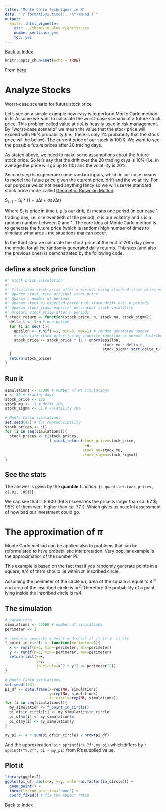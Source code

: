 ```yaml
---
title: "Monte Carlo Techniques in R"
date: "`r format(Sys.time(), '%Y-%m-%d')`"
output:
  knitr:::html_vignette:
    css: ../theme/jm-blue-vignette.css
    number_sections: yes
    toc: yes
---
```

[Back to Index](../README.html)

```r
knitr::opts_chunk$set(echo = TRUE)
```

From [here](https://blog.alookanalytics.com/2017/04/26/monte-carlo-method-in-r/)

# Analyze Stocks

Worst-case scenario for future stock price

Let’s see on a simple example how easy is to perform Monte Carlo method in R. Assume we want to calculate the worst-case scenario of a future stock price. This problem called [value at risk](https://en.wikipedia.org/wiki/Value_at_risk) is heavily used in risk management. By “worst-case scenario” we mean the value that the stock price will exceed with 99% probability (i.e., there is only 1% probability that the stock price will be below). The current price of our stock is 100 $. We want to see the possible future prices after 20 trading days.

As stated above, we need to make some assumptions about the future stock price. So let’s say that the drift over the 20 trading days is 10% (i.e. in average the price will go up to 110) and the volatility is 20%.

Second step is to generate some random inputs, which in our case means to model the future price given the current price, drift and the volatility. For our purpose we do not need anything fancy so we will use the standard stock price model called [Geometric Brownian Motion](https://en.wikipedia.org/wiki/Geometric_Brownian_motion):

S~t+1~ = S~t~ * (1 + μΔt + σε√Δt)

Where S~t~ is price in time t, μ is our drift, Δt means one period (in our case 1 trading day, i.e. one twentieth of the period), σ is our volatility and ε is a random number between 0 and 1. The core idea of Monte Carlo method is to generate the future price (which is random) high number of times to simulate what are all the situations that can occur.

In the third step we calculate the stock price at the end of 20th day given the model for all the randomly generated daily returns. This step (and also the previous ones) is demonstrated by the following code.

## define a stock price function

```r

#' Stock price calculation
#' 
#' Calculates stock price after n periods using standard stock price model
#' @param stock_price original stock price
#' @param n number of periods
#' @param stock_mu expected percentual stock drift over n periods
#' @param stock_sigma expecter percentual stock volatility
#' @return stock price after n periods
f_stock_return <- function(stock_price, n, stock_mu, stock_sigma){
  delta_t <- 1/n # one period
  for (i in seq(n)){
    epsilon <- runif(n=1, min=0, max=1) # random generated number
    # calculate stock price (using quantile function of normal distribution)
    stock_price <- stock_price * (1 + qnorm(epsilon, 
                                            stock_mu * delta_t, 
                                            stock_sigma* sqrt(delta_t)))
  }
  return(stock_price)
}

```

## Run it

```r
simulations <- 10000 # number of MC simulations
n <- 20 # trading days
stock_price <- 100
stock_mu <- .1 # drift 10%
stock_sigma <- .2 # volatility 20%
 
# Monte Carlo simulations
set.seed(42) # for reproducibility
stock_prices <- c()
for (i in seq(simulations)){
  stock_prices <- c(stock_prices,
                    f_stock_return(stock_price=stock_price, 
                                   n=n, 
                                   stock_mu=stock_mu, 
                                   stock_sigma=stock_sigma))
}
```

## See the stats

The answer is given by the **quantile** function:  (`r quantile(stock_prices, c(.01, .05))`).

We can see that in 9 900 (99%) scenarios the price is larger than ca. 67 \$; 95% of them were higher than ca. 77 \$. Which gives us needful assessment of how bad our investment could go.

# The approximation of $\pi$

Monte Carlo method can be applied also to problems that can be reformulated to have probabilistic interpretation. Very popular example is the approximation of the number Pi.

This example is based on the fact that if you randomly generate points in a square, π/4 of them should lie within an inscribed circle.

Assuming the perimeter of the circle is r, area of the square is equal to 4r^2^ and area of the inscribed circle is πr^2^. Therefore the probability of a point lying inside the inscribed circle is π/4.

## The simulation

```r

# parameters
simulations <- 10000 # number of simulations
perimeter <- 1
 
# randomly generate a point and check if it is in circle
f_point_in_circle <- function(perimeter=1){
  x <- runif(n=1, min=-perimeter, max=perimeter)
  y <- runif(n=1, min=-perimeter, max=perimeter)
  return(list(x=x, 
              y=y,
              in_circle=x^2 + y^2 <= perimeter^2))
}
 
# Monte Carlo simulations
set.seed(123)
pi_df <- data.frame(x=rep(NA, simulations),
                    y=rep(NA, simulations),
                    in_circle=rep(NA, simulations))
for (i in seq(simulations)){
  my_simulation <- f_point_in_circle()
  pi_df$in_circle[i] <- my_simulation$in_circle
  pi_df$x[i] <- my_simulation$x
  pi_df$y[i] <- my_simulation$y
}
 
my_pi <- 4 * sum(pi_df$in_circle) / nrow(pi_df)

```

And the approximation is: `r sprintf("%.7f",my_pi)` which differs by `r sprintf("%.7f", pi - my_pi)` from R's supplied value.

## Plot it

```r

library(ggplot2)
ggplot(pi_df, aes(x=x, y=y, color=as.factor(in_circle))) +
  geom_point() +
  theme(legend.position='none') +
  coord_fixed() # fix the aspect ratio
```

[Back to Index](../README.html)